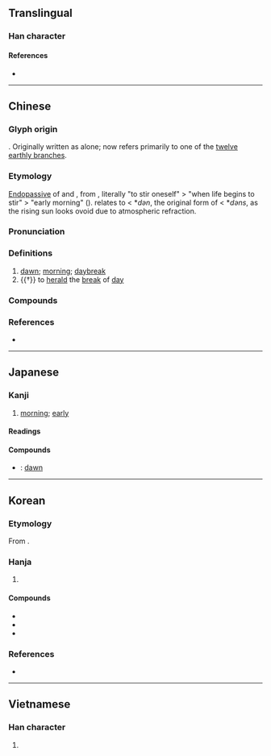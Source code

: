 {{character info}}
==Translingual==

===Han character===
{{Han char|rn=72|rad=日|as=07|sn=11|four=60232|canj=AMMV|ids=⿱日辰}}

====References====
* {{Han ref|kx=0496.120|dkj=13962|dj=0862.160|hdz=21512.030|uh=6668|ud=26216|bh=B1E1|bd=45537}}

----

==Chinese==
{{zh-forms|alt=䢅,辰}}

===Glyph origin===
{{Han etym}}
{{Han compound|日|辰|c1=s|c2=p|t1=sun|ls=psc}}. Originally written as {{zh-l|*辰}} alone; {{lang|zh|辰}} now refers primarily to one of the [[十二支|twelve earthly branches]].

===Etymology===
[[endopassive|Endopassive]] of {{och-l|震|to shake}} and {{och-l|振|to excite}}, from {{inh|zh|sit-pro|*dar ~ d(u/i)r||to tremble; to shiver}}, literally "to stir oneself" > "when life begins to stir" > "early morning" ({{zh-ref|Schuessler, 2007}}). {{zh-ref|Smith (2011)}} relates {{zh-l|晨|early morning}} to {{zh-l|辰}} < *''dən'', the original form of {{zh-l|蜃|mollusc, clam}} < *''dəns'', as the rising sun looks ovoid due to atmospheric refraction.

===Pronunciation===
{{zh-pron
|m=chén
|m-s=sen2
|c=san4
|c-t=sin3
|g=siin4
|h=pfs=sṳ̀n;gd=sen2
|j=ceng1
|mb=sěng
|md=sìng
|mn=sîn
|mn-t=sing5
|w=3zen
|x=shen2
|mc=y
|oc=y
|cat=n,v
}}

===Definitions===
{{zh-hanzi}}

# [[dawn]]; [[morning]]; [[daybreak]]
# {{†}} {{lb|zh|of cock}} to [[herald]] the [[break]] of [[day]]

===Compounds===
{{zh-der|伺晨鳥|侵晨|凌晨|史晨碑|司晨|孫晨稿席|寥若晨星|拂晨|早晨|明晨|昏定晨省|昧旦晨興|晨光|晨參暮省|晨參暮禮|晨夕|晨操|晨昏|晨昏定省|晨昏顛倒|晨星|晨曦|晨歌|晨炊|晨炊星飯|晨練|晨興夜寐|晨褸|晨跑|晨運|晨鐘暮鼓|晨門|晨間|晨霧|晨風|晨鳧|暮禮晨參|暮鼓晨鐘|清晨|牝雞司晨|牝雞晨鳴|牝雞無晨|翌晨|花晨月夕|晨明}}

===References===
* {{R:yue:Hanzi}}

----

==Japanese==

===Kanji===
{{ja-kanji|grade=|rs=日07}}

# [[morning]]; [[early]]

====Readings====
{{ja-readings
|goon=じん
|kanon=しん
|kun=あした-, とき-
}}

====Compounds====
{{der-top|Compounds}}
* {{ja-r|晨明|しんめい}}: [[dawn]]
{{der-bottom}}

----

==Korean==

===Etymology===
From {{der|ko|ltc|-}} {{ltc-l|晨|id=1+2}}. {{hanja-hunmong|신|sin|天文#상01B}}

===Hanja===
{{ko-hanja-search}}
{{ko-hanja|새벽|신}}

# {{hanja form of|신|[[dawn]]}}

====Compounds====
{{der-top3|Compounds}}
* {{ko-l|신성|晨星}}
* {{ko-l|신광|晨光}}
* {{ko-l|신명|晨明}}
{{der-bottom}}

===References===
* {{R:hanjadoc|4638}}

----

==Vietnamese==

===Han character===
{{vi-readings|reading=thần|rs=日07}}

# {{rfdef|vi|sort=日07}}